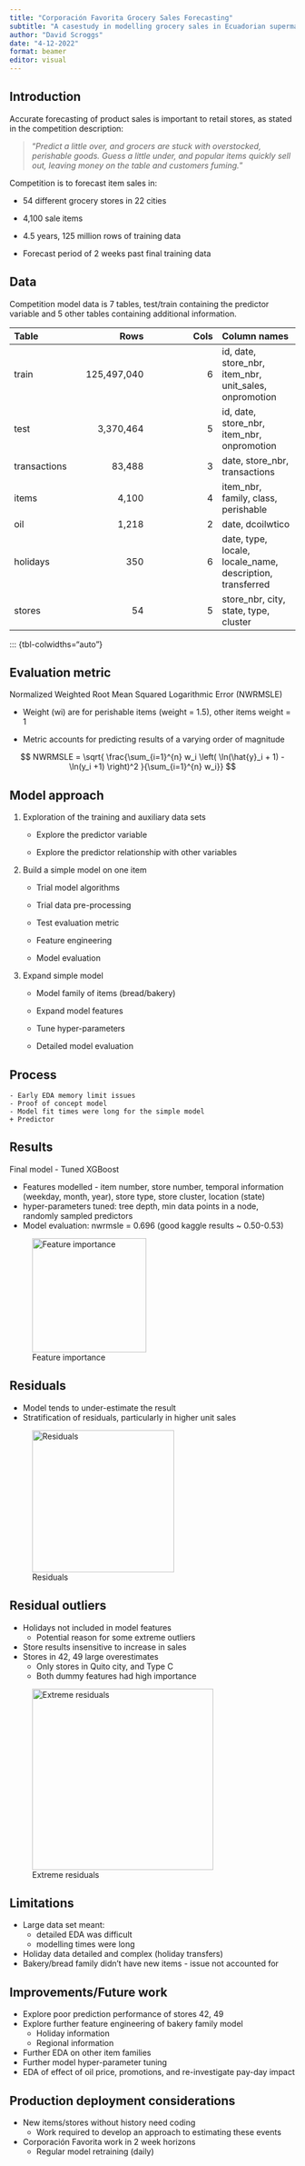 ```yaml
---
title: "Corporación Favorita Grocery Sales Forecasting"
subtitle: "A casestudy in modelling grocery sales in Ecuadorian supermarkets"
author: "David Scroggs"
date: "4-12-2022"
format: beamer
editor: visual
---
```


## Introduction

Accurate forecasting of product sales is important to retail stores, as stated in the competition description:

> "*Predict a little over, and grocers are stuck with overstocked, perishable goods. Guess a little under, and popular items quickly sell out, leaving money on the table and customers fuming.*"

Competition is to forecast item sales in:

-   54 different grocery stores in 22 cities

-   4,100 sale items

-   4.5 years, 125 million rows of training data

-   Forecast period of 2 weeks past final training data

## Data

Competition model data is 7 tables, test/train containing the predictor variable and 5 other tables containing additional information.

| Table        |        Rows | Cols | Column names                                              |
|:-----------------|-----------------:|-----------------:|:-------------------|
| train        | 125,497,040 |    6 | id, date, store_nbr, item_nbr, unit_sales, onpromotion    |
| test         |   3,370,464 |    5 | id, date, store_nbr, item_nbr, onpromotion                |
| transactions |      83,488 |    3 | date, store_nbr, transactions                             |
| items        |       4,100 |    4 | item_nbr, family, class, perishable                       |
| oil          |       1,218 |    2 | date, dcoilwtico                                          |
| holidays     |         350 |    6 | date, type, locale, locale_name, description, transferred |
| stores       |          54 |    5 | store_nbr, city, state, type, cluster                     |

::: {tbl-colwidths="auto"}

## Evaluation metric

Normalized Weighted Root Mean Squared Logarithmic Error (NWRMSLE)

-   Weight (wi) are for perishable items (weight = 1.5), other items weight = 1

-   Metric accounts for predicting results of a varying order of magnitude

$$ NWRMSLE = \sqrt{ \frac{\sum_{i=1}^{n} w_i \left( \ln(\hat{y}_i + 1) - \ln(y_i +1)  \right)^2  }{\sum_{i=1}^{n} w_i}} $$

## Model approach

1.  Exploration of the training and auxiliary data sets

    -   Explore the predictor variable

    -   Explore the predictor relationship with other variables

2.  Build a simple model on one item

    -   Trial model algorithms

    -   Trial data pre-processing

    -   Test evaluation metric

    -   Feature engineering

    -   Model evaluation

3.  Expand simple model

    -   Model family of items (bread/bakery)

    -   Expand model features

    -   Tune hyper-parameters

    -   Detailed model evaluation

## Process

    - Early EDA memory limit issues
    - Proof of concept model
    - Model fit times were long for the simple model
    + Predictor 

## Results

Final model - Tuned XGBoost

-   Features modelled - item number, store number, temporal information (weekday, month, year), store type, store cluster, location (state)
-   hyper-parameters tuned: tree depth, min data points in a node, randomly sampled predictors
-   Model evaluation: nwrmsle = 0.696 (good kaggle results \~ 0.50-0.53)

![Feature importance](../figures/final_model_feature_importance.jpeg){fig-align="center" width="201"}

## Residuals

-   Model tends to under-estimate the result
-   Stratification of residuals, particularly in higher unit sales

![Residuals](../figures/final_model_residuals.jpeg){width="250px"}

## Residual outliers

-   Holidays not included in model features
    -   Potential reason for some extreme outliers
-   Store results insensitive to increase in sales
-   Stores in 42, 49 large overestimates
    -   Only stores in Quito city, and Type C
    -   Both dummy features had high importance

![Extreme residuals](../figures/extreme_residuals.jpeg){width="319"}

## Limitations

-   Large data set meant:
    -   detailed EDA was difficult
    -   modelling times were long
-   Holiday data detailed and complex (holiday transfers)
-   Bakery/bread family didn't have new items - issue not accounted for

## Improvements/Future work

-   Explore poor prediction performance of stores 42, 49
-   Explore further feature engineering of bakery family model
    -   Holiday information
    -   Regional information
-   Further EDA on other item families
-   Further model hyper-parameter tuning
-   EDA of effect of oil price, promotions, and re-investigate pay-day impact

## Production deployment considerations

-   New items/stores without history need coding
    -   Work required to develop an approach to estimating these events
-   Corporación Favorita work in 2 week horizons
    -   Regular model retraining (daily)
